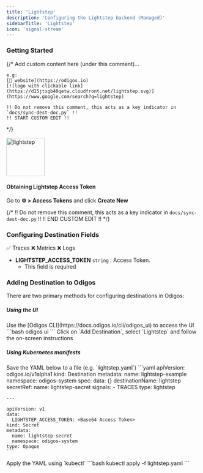 ```yaml
---
title: 'Lightstep'
description: 'Configuring the Lightstep backend (Managed)'
sidebarTitle: 'Lightstep'
icon: 'signal-stream'
---
```


### Getting Started

{/*
    Add custom content here (under this comment)...

    e.g:
    [🔗 website](https://odigos.io)
    [![logo with clickable link](https://d15jtxgb40qetw.cloudfront.net/lightstep.svg)](https://www.google.com/search?q=lightstep)

    !! Do not remove this comment, this acts as a key indicator in `docs/sync-dest-doc.py` !!
    !! START CUSTOM EDIT !!
*/}

<img src='https://d15jtxgb40qetw.cloudfront.net/lightstep.svg' alt='lightstep' width="100" height="100" className="not-prose" />

#### Obtaining Lightstep Access Token

Go to **⚙️ > Access Tokens** and click **Create New**

{/*
    !! Do not remove this comment, this acts as a key indicator in `docs/sync-dest-doc.py` !!
    !! END CUSTOM EDIT !!
*/}

### Configuring Destination Fields

<Accordion title="Supported Signals:">
  ✅ Traces
  ❌ Metrics
  ❌ Logs
</Accordion>

- **LIGHTSTEP_ACCESS_TOKEN** `string` : Access Token.
  - This field is required

### Adding Destination to Odigos

There are two primary methods for configuring destinations in Odigos:

##### **Using the UI**

<Steps>
  <Step>
    Use the [Odigos CLI](https://docs.odigos.io/cli/odigos_ui) to access the UI
    ```bash
    odigos ui
    ```
  </Step>
  <Step>
    Click on `Add Destination`, select `Lightstep` and follow the on-screen instructions
  </Step>
</Steps>

##### **Using Kubernetes manifests**

<Steps>
  <Step>
    Save the YAML below to a file (e.g. `lightstep.yaml`)
    ```yaml
    apiVersion: odigos.io/v1alpha1
    kind: Destination
    metadata:
      name: lightstep-example
      namespace: odigos-system
    spec:
      data: {}
      destinationName: lightstep
      secretRef:
        name: lightstep-secret
      signals:
      - TRACES
      type: lightstep

    ---

    apiVersion: v1
    data:
      LIGHTSTEP_ACCESS_TOKEN: <Base64 Access Token>
    kind: Secret
    metadata:
      name: lightstep-secret
      namespace: odigos-system
    type: Opaque
    ```
  </Step>
  <Step>
    Apply the YAML using `kubectl`
    ```bash
    kubectl apply -f lightstep.yaml
    ```
  </Step>
</Steps>